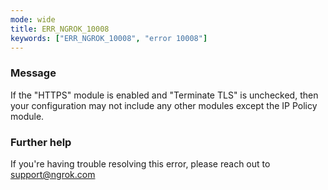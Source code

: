 ```yaml
---
mode: wide
title: ERR_NGROK_10008
keywords: ["ERR_NGROK_10008", "error 10008"]
---
```



### Message

If the "HTTPS" module is enabled and "Terminate TLS" is unchecked, then your configuration may not include any other modules except the IP Policy module.

<ErrorDetails />

### Further help

If you're having trouble resolving this error, please reach out to [support@ngrok.com](mailto:support@ngrok.com?subject=Help%20with%20ERR_NGROK_10008)
